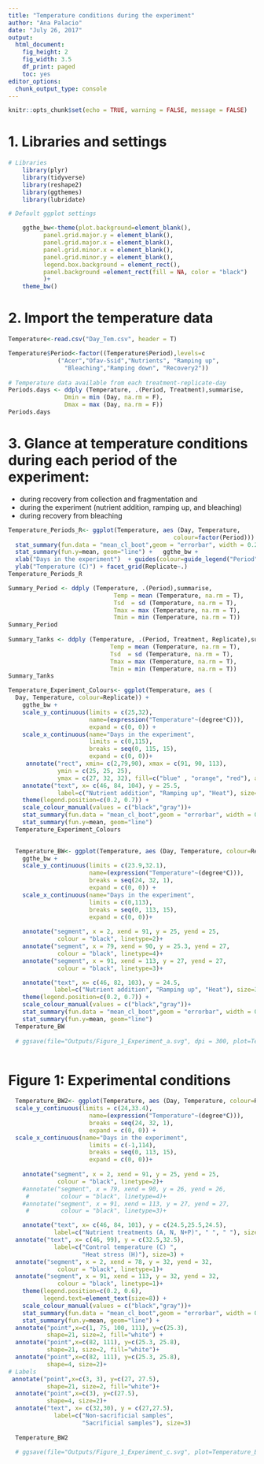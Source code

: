```yaml
---
title: "Temperature conditions during the experiment"
author: "Ana Palacio"
date: "July 26, 2017"
output:
  html_document:
    fig_height: 2
    fig_width: 3.5
    df_print: paged
    toc: yes
editor_options:
  chunk_output_type: console
---
```



```r
knitr::opts_chunk$set(echo = TRUE, warning = FALSE, message = FALSE)
```


# 1. Libraries and settings

```r
# Libraries
    library(plyr)
    library(tidyverse)
    library(reshape2)
    library(ggthemes)
    library(lubridate)

# Default ggplot settings

    ggthe_bw<-theme(plot.background=element_blank(),
          panel.grid.major.y = element_blank(),
          panel.grid.major.x = element_blank(),
          panel.grid.minor.x = element_blank(),
          panel.grid.minor.y = element_blank(),
          legend.box.background = element_rect(),
          panel.background =element_rect(fill = NA, color = "black")
          )+
    theme_bw()
```

# 2. Import the temperature data

```r
Temperature<-read.csv("Day_Tem.csv", header = T)

Temperature$Period<-factor((Temperature$Period),levels=c
              ("Acer","Ofav-Ssid","Nutrients", "Ramping up",
                "Bleaching","Ramping down", "Recovery2"))
  
# Temperature data available from each treatment-replicate-day
Periods.days <- ddply (Temperature, .(Period, Treatment),summarise,
                Dmin = min (Day, na.rm = F), 
                Dmax = max (Day, na.rm = F))
Periods.days
```

# 3. Glance at temperature conditions during each period of the experiment:
* during recovery from collection and fragmentation and 
* during the experiment (nutrient addition, ramping up, and bleaching)
* during recovery from bleaching

```r
Temperature_Periods_R<- ggplot(Temperature, aes (Day, Temperature, 
                                               colour=factor(Period))) +
  stat_summary(fun.data = "mean_cl_boot",geom = "errorbar", width = 0.2 )+
  stat_summary(fun.y=mean, geom="line") +   ggthe_bw +
  xlab("Days in the experiment")  + guides(colour=guide_legend("Period")) +
  ylab("Temperature (C)") + facet_grid(Replicate~.) 
Temperature_Periods_R

Summary_Period <- ddply (Temperature, .(Period),summarise, 
                              Temp = mean (Temperature, na.rm = T),
                              Tsd  = sd (Temperature, na.rm = T), 
                              Tmax = max (Temperature, na.rm = T),
                              Tmin = min (Temperature, na.rm = T))
Summary_Period
  
Summary_Tanks <- ddply (Temperature, .(Period, Treatment, Replicate),summarise, 
                             Temp = mean (Temperature, na.rm = T),
                             Tsd  = sd (Temperature, na.rm = T), 
                             Tmax = max (Temperature, na.rm = T),
                             Tmin = min (Temperature, na.rm = T))
Summary_Tanks
```


```r
Temperature_Experiment_Colours<- ggplot(Temperature, aes (
  Day, Temperature, colour=Replicate)) +
    ggthe_bw +
    scale_y_continuous(limits = c(25,32),
                       name=(expression("Temperature"~(degree*C))),
                       expand = c(0, 0)) +
    scale_x_continuous(name="Days in the experiment",
                       limits = c(0,115),
                       breaks = seq(0, 115, 15),  
                       expand = c(0, 0))+
     annotate("rect", xmin= c(2,79,90), xmax = c(91, 90, 113),
              ymin = c(25, 25, 25), 
              ymax = c(27, 32, 32), fill=c("blue" , "orange", "red"), alpha = .1)+
    annotate("text", x= c(46, 84, 104), y = 25.5, 
              label=c("Nutrient addition", "Ramping up", "Heat"), size=3) +
    theme(legend.position=c(0.2, 0.7)) +
    scale_colour_manual(values = c("black","gray"))+
    stat_summary(fun.data = "mean_cl_boot",geom = "errorbar", width = 0.2 )+
    stat_summary(fun.y=mean, geom="line") 
  Temperature_Experiment_Colours
  
```

```r
  
  Temperature_BW<- ggplot(Temperature, aes (Day, Temperature, colour=Replicate)) +
    ggthe_bw +
    scale_y_continuous(limits = c(23.9,32.1),
                       name=(expression("Temperature"~(degree*C))),
                       breaks = seq(24, 32, 1),  
                       expand = c(0, 0)) +
    scale_x_continuous(name="Days in the experiment",
                       limits = c(0,113),
                       breaks = seq(0, 113, 15),  
                       expand = c(0, 0))+
  
    annotate("segment", x = 2, xend = 91, y = 25, yend = 25,
              colour = "black", linetype=2)+
    annotate("segment", x = 79, xend = 90, y = 25.3, yend = 27,
              colour = "black", linetype=4)+
    annotate("segment", x = 91, xend = 113, y = 27, yend = 27,
              colour = "black", linetype=3)+

    annotate("text", x= c(46, 82, 103), y = 24.5, 
             label=c("Nutrient addition", "Ramping up", "Heat"), size=3) +
    theme(legend.position=c(0.2, 0.7)) +
    scale_colour_manual(values = c("black","gray"))+
    stat_summary(fun.data = "mean_cl_boot",geom = "errorbar", width = 0.2 )+
    stat_summary(fun.y=mean, geom="line") 
  Temperature_BW
  
  # ggsave(file="Outputs/Figure_1_Experiment_a.svg", dpi = 300, plot=Temperature_BW, width=3.5, height=2)
  
```

# Figure 1: Experimental conditions

```r
  
  Temperature_BW2<- ggplot(Temperature, aes (Day, Temperature, colour=Replicate)) + ggthe_bw +
  scale_y_continuous(limits = c(24,33.4),
                       name=(expression("Temperature"~(degree*C))),
                       breaks = seq(24, 32, 1),  
                       expand = c(0, 0)) +
  scale_x_continuous(name="Days in the experiment",
                       limits = c(-1,114),
                       breaks = seq(0, 113, 15),  
                       expand = c(0, 0))+
  
    annotate("segment", x = 2, xend = 91, y = 25, yend = 25,
              colour = "black", linetype=2)+
    #annotate("segment", x = 79, xend = 90, y = 26, yend = 26,
     #         colour = "black", linetype=4)+
    #annotate("segment", x = 91, xend = 113, y = 27, yend = 27,
     #         colour = "black", linetype=3)+

    annotate("text", x= c(46, 84, 101), y = c(24.5,25.5,24.5), 
             label=c("Nutrient treatments (A, N, N+P)", " ", " "), size=3) +
  annotate("text", x= c(46, 99), y = c(32.5,32.5), 
             label=c("Control temperature (C) ", 
                     "Heat stress (H)"), size=3) +
  annotate("segment", x = 2, xend = 78, y = 32, yend = 32,
              colour = "black", linetype=1)+
  annotate("segment", x = 91, xend = 113, y = 32, yend = 32,
              colour = "black", linetype=1)+
    theme(legend.position=c(0.2, 0.6),
          legend.text=element_text(size=8)) +
    scale_colour_manual(values = c("black","gray"))+
    stat_summary(fun.data = "mean_cl_boot",geom = "errorbar", width = 0.2 )+
    stat_summary(fun.y=mean, geom="line") +
  annotate("point",x=c(1, 75, 100, 111), y=c(25.3), 
           shape=21, size=2, fill="white") +
  annotate("point",x=c(82, 111), y=c(25.3, 25.8), 
           shape=21, size=2, fill="white")+
  annotate("point",x=c(82, 111), y=c(25.3, 25.8), 
           shape=4, size=2)+
# Labels
 annotate("point",x=c(3, 3), y=c(27, 27.5), 
           shape=21, size=2, fill="white")+
  annotate("point",x=c(3), y=c(27.5), 
           shape=4, size=2)+
  annotate("text", x= c(32,30), y = c(27,27.5), 
             label=c("Non-sacrificial samples", 
                     "Sacrificial samples"), size=3)
  
  Temperature_BW2
  
  # ggsave(file="Outputs/Figure_1_Experiment_c.svg", plot=Temperature_BW2, dpi = 300, width=4, height=2.5)
  
```


